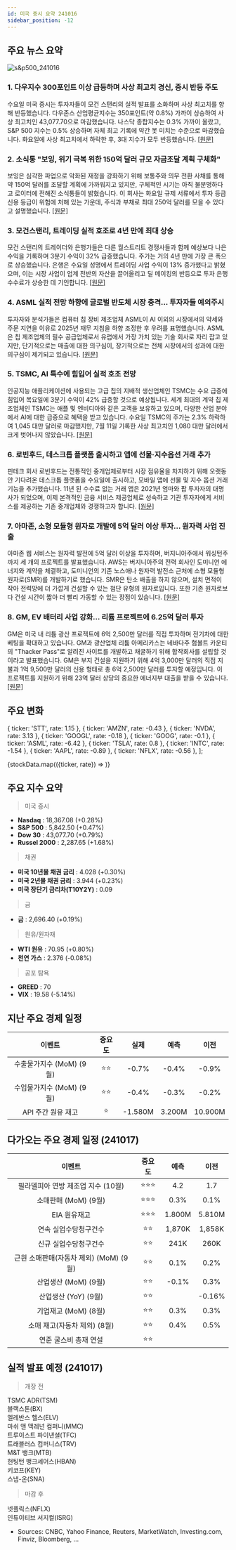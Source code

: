 ```yaml
---
id: 미국 증시 요약 241016
sidebar_position: -12
---
```


## 주요 뉴스 요약

![s&p500_241016](/map/241016.png)

### 1. **다우지수 300포인트 이상 급등하며 사상 최고치 경신, 증시 반등 주도**

수요일 미국 증시는 투자자들이 모건 스탠리의 실적 발표를 소화하며 사상 최고치를 향해 반등했습니다. 다우존스 산업평균지수는 350포인트(약 0.8%) 가까이 상승하여 사상 최고치인 43,077.70으로 마감했습니다. 나스닥 종합지수는 0.3% 가까이 올랐고, S&P 500 지수는 0.5% 상승하며 자체 최고 기록에 약간 못 미치는 수준으로 마감했습니다. 화요일에 사상 최고치에서 하락한 후, 3대 지수가 모두 반등했습니다. [[원문]](https://finance.yahoo.com/news/live/stock-market-today-dow-jumps-over-300-points-to-hit-fresh-record-lead-stock-rebound-200534422.html)

### 2. **소식통 "보잉, 위기 극복 위한 150억 달러 규모 자금조달 계획 구체화"**

보잉은 심각한 파업으로 악화된 재정을 강화하기 위해 보통주와 의무 전환 사채를 통해 약 150억 달러를 조달할 계획에 가까워지고 있지만, 구체적인 시기는 아직 불분명하다고 로이터에 전해진 소식통들이 밝혔습니다. 이 회사는 화요일 규제 서류에서 투자 등급 신용 등급이 위험에 처해 있는 가운데, 주식과 부채로 최대 250억 달러를 모을 수 있다고 설명했습니다. [[원문]](https://www.reuters.com/business/aerospace-defense/boeing-closes-15-billion-financing-via-stock-hybrid-bonds-2024-10-16/)

### 3. **모건스탠리, 트레이딩 실적 호조로 4년 만에 최대 상승**

모건 스탠리의 트레이더와 은행가들은 다른 월스트리트 경쟁사들과 함께 예상보다 나은 수익을 기록하며 3분기 수익이 32% 급증했습니다. 주가는 거의 4년 만에 가장 큰 폭으로 상승했습니다. 은행은 수요일 성명에서 트레이딩 사업 수익이 13% 증가했다고 밝혔으며, 이는 시장 사업이 업계 전반의 자산을 끌어올리고 딜 메이킹의 반등으로 투자 은행 수수료가 상승한 데 기인합니다. [[원문]](https://www.bloomberg.com/news/articles/2024-10-16/morgan-stanley-joins-in-wall-street-s-trading-banking-windfall?srnd=phx-markets)

### 4. **ASML 실적 전망 하향에 글로벌 반도체 시장 충격... 투자자들 예의주시**

투자자와 분석가들은 컴퓨터 칩 장비 제조업체 ASML이 AI 이외의 시장에서의 약세와 주문 지연을 이유로 2025년 재무 지침을 하향 조정한 후 우려를 표명했습니다. ASML은 칩 제조업체의 필수 공급업체로서 유럽에서 가장 가치 있는 기술 회사로 자리 잡고 있지만, 단기적으로는 매출에 대한 의구심이, 장기적으로는 전체 시장에서의 성과에 대한 의구심이 제기되고 있습니다. [[원문]](https://www.reuters.com/technology/asml-warning-shocks-global-chip-investors-2024-10-16/)

### 5. **TSMC, AI 특수에 힘입어 실적 호조 전망**

인공지능 애플리케이션에 사용되는 고급 칩의 지배적 생산업체인 TSMC는 수요 급증에 힘입어 목요일에 3분기 수익이 42% 급증할 것으로 예상됩니다. 세계 최대의 계약 칩 제조업체인 TSMC는 애플 및 엔비디아와 같은 고객을 보유하고 있으며, 다양한 산업 분야에서 AI에 대한 급증으로 혜택을 받고 있습니다. 수요일 TSMC의 주가는 2.3% 하락하여 1,045 대만 달러로 마감했지만, 7월 11일 기록한 사상 최고치인 1,080 대만 달러에서 크게 벗어나지 않았습니다. [[원문]](https://www.reuters.com/technology/tsmc-set-report-strong-profit-driven-by-ai-boom-2024-10-16/)

### 6. **로빈후드, 데스크톱 플랫폼 출시하고 앱에 선물·지수옵션 거래 추가**

핀테크 회사 로빈후드는 전통적인 중개업체로부터 시장 점유율을 차지하기 위해 오랫동안 기다려온 데스크톱 플랫폼을 수요일에 출시하고, 모바일 앱에 선물 및 지수 옵션 거래 기능을 추가했습니다. 11년 된 수수료 없는 거래 앱은 2021년 엄마와 팝 투자자의 대명사가 되었으며, 이제 본격적인 금융 서비스 제공업체로 성숙하고 기관 투자자에게 서비스를 제공하는 기존 중개업체와 경쟁하고자 합니다. [[원문]](https://www.reuters.com/technology/robinhood-launches-desktop-platform-adds-futures-index-options-trading-app-2024-10-16/)

### 7. **아마존, 소형 모듈형 원자로 개발에 5억 달러 이상 투자... 원자력 사업 진출**

아마존 웹 서비스는 원자력 발전에 5억 달러 이상을 투자하며, 버지니아주에서 워싱턴주까지 세 개의 프로젝트를 발표했습니다. AWS는 버지니아주의 전력 회사인 도미니언 에너지와 계약을 체결하고, 도미니언의 기존 노스애나 원자력 발전소 근처에 소형 모듈형 원자로(SMR)를 개발하기로 했습니다. SMR은 탄소 배출을 하지 않으며, 설치 면적이 작아 전력망에 더 가깝게 건설할 수 있는 첨단 유형의 원자로입니다. 또한 기존 원자로보다 건설 시간이 짧아 더 빨리 가동할 수 있는 장점이 있습니다. [[원문]](https://www.cnbc.com/2024/10/16/amazon-goes-nuclear-investing-more-than-500-million-to-develop-small-module-reactors.html)

### 8. **GM, EV 배터리 사업 강화... 리튬 프로젝트에 6.25억 달러 투자**

GM은 미국 내 리튬 광산 프로젝트에 6억 2,500만 달러를 직접 투자하며 전기차에 대한 베팅을 확대하고 있습니다. GM과 광산업체 리튬 아메리카스는 네바다주 험볼트 카운티의 "Thacker Pass"로 알려진 사이트를 개발하고 채굴하기 위해 합작회사를 설립할 것이라고 발표했습니다. GM은 부지 건설을 지원하기 위해 4억 3,000만 달러의 직접 지불과 1억 9,500만 달러의 신용 형태로 총 6억 2,500만 달러를 투자할 예정입니다. 이 프로젝트를 지원하기 위해 23억 달러 상당의 중요한 에너지부 대출을 받을 수 있습니다. [[원문]](https://finance.yahoo.com/news/gm-doubles-down-on-ev-batteries-invests-625m-in-lithium-project-192837313.html)

## 주요 변화

  { ticker: 'STT', rate: 1.15 },
  { ticker: 'AMZN', rate: -0.43 },
  { ticker: 'NVDA', rate: 3.13 },
  { ticker: 'GOOGL', rate: -0.18 },
  { ticker: 'GOOG', rate: -0.1 },
  { ticker: 'ASML', rate: -6.42 },
  { ticker: 'TSLA', rate: 0.8 },
  { ticker: 'INTC', rate: -1.54 },
  { ticker: 'AAPL', rate: -0.89 },
  { ticker: 'NFLX', rate: -0.56 },
];

{stockData.map(({ticker, rate}) => <StockCardMini key={ticker} ticker={ticker} rate={rate}></StockCardMini>)}

## 주요 지수 요약

> 미국 증시

- **Nasdaq** : 18,367.08 (+0.28%)
- **S&P 500** : 5,842.50 (+0.47%)
- **Dow 30** : 43,077.70 (+0.79%)
- **Russel 2000** : 2,287.65 (+1.68%)

> 채권

- **미국 10년물 채권 금리** : 4.028 (+0.30%)
- **미국 2년물 채권 금리** : 3.944 (+0.23%)
- **미국 장단기 금리차(T10Y2Y)** : 0.09

> 금

- **금** : 2,696.40 (+0.19%)

> 원유/원자재

- **WTI 원유** : 70.95 (+0.80%)
- **천연 가스** : 2.376 (-0.08%)

> 공포 탐욕

- **GREED** : 70
- **VIX** : 19.58 (-5.14%)

## 지난 주요 경제 일정

|          이벤트          | 중요도 |  실제   |  예측  |  이전   |
| :----------------------: | :----: | :-----: | :----: | :-----: |
| 수출물가지수 (MoM) (9월) |  ⭐⭐  |  -0.7%  | -0.4%  |  -0.9%  |
| 수입물가지수 (MoM) (9월) |  ⭐⭐  |  -0.4%  | -0.3%  |  -0.2%  |
|    API 주간 원유 재고    |   ⭐   | -1.580M | 3.200M | 10.900M |

## 다가오는 주요 경제 일정 (241017)

|                 이벤트                 | 중요도 |  예측  |  이전  |
| :------------------------------------: | :----: | :----: | :----: |
|   필라델피아 연방 제조업 지수 (10월)   | ⭐⭐⭐ |  4.2   |  1.7   |
|          소매판매 (MoM) (9월)          | ⭐⭐⭐ |  0.3%  |  0.1%  |
|              EIA 원유재고              | ⭐⭐⭐ | 1.800M | 5.810M |
|         연속 실업수당청구건수          |  ⭐⭐  | 1,870K | 1,858K |
|         신규 실업수당청구건수          |  ⭐⭐  |  241K  |  260K  |
| 근원 소매판매(자동차 제외) (MoM) (9월) |  ⭐⭐  |  0.1%  |  0.2%  |
|          산업생산 (MoM) (9월)          |  ⭐⭐  | -0.1%  |  0.3%  |
|          산업생산 (YoY) (9월)          |  ⭐⭐  |        | -0.16% |
|          기업재고 (MoM) (8월)          |  ⭐⭐  |  0.3%  |  0.3%  |
|      소매 재고(자동차 제외) (8월)      |  ⭐⭐  |  0.4%  |  0.5%  |
|         연준 굴스비 총재 연설          |  ⭐⭐  |        |        |

## 실적 발표 예정 (241017)

> 개장 전

TSMC ADR(TSM)  
블랙스톤(BX)  
엘레반스 헬스(ELV)  
마쉬 앤 맥레넌 컴퍼니(MMC)  
트루이스트 파이낸셜(TFC)  
트래블러스 컴퍼니스(TRV)  
M&T 뱅크(MTB)  
헌팅턴 뱅크셰어스(HBAN)  
키코프(KEY)  
스냅-온(SNA)

> 마감 후

넷플릭스(NFLX)  
인튜이티브 서지컬(ISRG)

- Sources: CNBC, Yahoo Finance, Reuters, MarketWatch, Investing.com, Finviz, Bloomberg, ...
